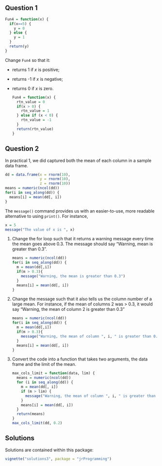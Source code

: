 ## Question 1

```r
Fun4 = function(x) {
  if(x==5) {
    y = 0
  } else {
    y = 1
  }
  return(y)
}
``` 

Change `Fun4` so that it:

  * returns 1 if $x$ is positive;
  * returns -1 if $x$ is negative;
  * returns 0 if $x$ is zero.

    ```r
    Fun4 = function(x) {
      rtn_value = 0
      if(x > 0) {
        rtn_value = 1 
      } else if (x < 0) {
        rtn_value = -1
      }
      return(rtn_value)
    }
    ```   

## Question 2

In practical 1, we did captured both the mean of each column in a sample data frame.
```r
dd = data.frame(x = rnorm(10),
                y = rnorm(10),
                z = rnorm(10))
means = numeric(ncol(dd))
for(i in seq_along(dd)) {
  means[i] = mean(dd[, i])
}
```

The `message()` command provides us with an easier-to-use, more readable alternative to using `print()`. For instance, 

```r
x = 5
message("The value of x is ", x)
```

1. Change the for loop such that it returns a warning message every time the mean goes above 0.3. The message should say "Warning, mean is greater than 0.3".

    ```r
    means = numeric(ncol(dd))
    for(i in seq_along(dd)) {
      m = mean(dd[,i])
      if(m > 0.3){
        message("Warning, the mean is greater than 0.3")
      }
      means[i] = mean(dd[, i])
    }
    ```

2. Change the message such that it also tells us the column number of a large mean. For instance, if the mean of columns 2 was > 0.3, it would say "Warning, the mean of column 2 is greater than 0.3"

    ```r
    means = numeric(ncol(dd))
    for(i in seq_along(dd)) {
      m = mean(dd[,i])
      if(m > 0.3){
        message("Warning, the mean of column ", i, " is greater than 0.3")
      }
      means[i] = mean(dd[, i])
    }
    ```

3. Convert the code into a function that takes two arguments, the data frame and the limit of the mean. 

    ```r
    max_cols_limit = function(data, lim) {
      means = numeric(ncol(dd))
      for (i in seq_along(dd)) {
        m = mean(dd[, i])
        if (m > lim) {
          message("Warning, the mean of column ", i, " is greater than ", lim)
        }
        means[i] = mean(dd[, i])
      }
      return(means)
    }
    max_cols_limit(dd, 0.2)
    ```
    
## Solutions

Solutions are contained within this package:
```r
vignette("solutions3", package = "jrProgramming")
```